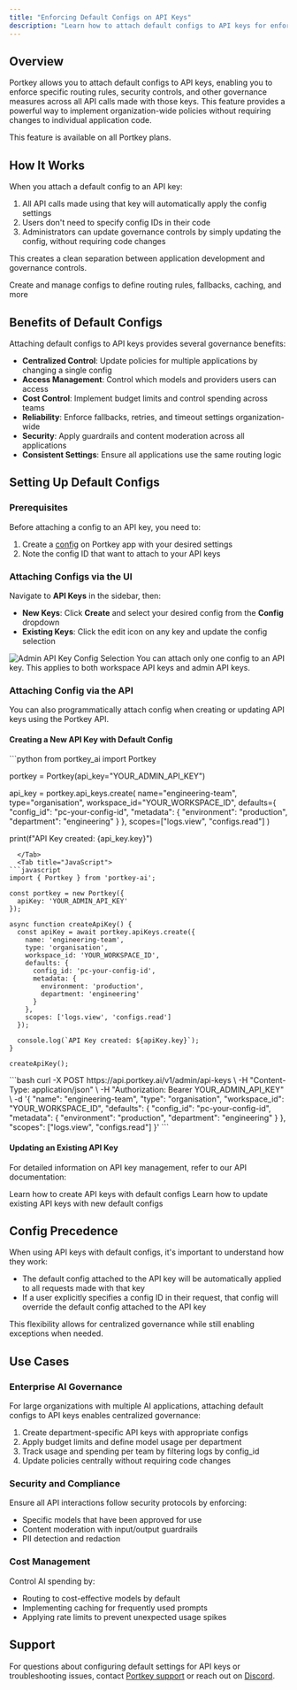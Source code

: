 ```yaml
---
title: "Enforcing Default Configs on API Keys"
description: "Learn how to attach default configs to API keys for enforcing governance controls across your organization"
---
```


## Overview

Portkey allows you to attach default configs to API keys, enabling you to enforce specific routing rules, security controls, and other governance measures across all API calls made with those keys. This feature provides a powerful way to implement organization-wide policies without requiring changes to individual application code.

<Info>
  This feature is available on all Portkey plans.
</Info>

## How It Works

When you attach a default config to an API key:

1. All API calls made using that key will automatically apply the config settings
2. Users don't need to specify config IDs in their code
3. Administrators can update governance controls by simply updating the config, without requiring code changes

This creates a clean separation between application development and governance controls.

<Card title="Learn more about Configs" href="/product/ai-gateway/configs">
  Create and manage configs to define routing rules, fallbacks, caching, and more
</Card>

## Benefits of Default Configs

Attaching default configs to API keys provides several governance benefits:

- **Centralized Control**: Update policies for multiple applications by changing a single config
- **Access Management**: Control which models and providers users can access
- **Cost Control**: Implement budget limits and control spending across teams
- **Reliability**: Enforce fallbacks, retries, and timeout settings organization-wide
- **Security**: Apply guardrails and content moderation across all applications
- **Consistent Settings**: Ensure all applications use the same routing logic

## Setting Up Default Configs

### Prerequisites

Before attaching a config to an API key, you need to:

1. Create a [config](/product/ai-gateway/configs) on Portkey app with your desired settings
2. Note the config ID that want to attach to your API keys

### Attaching Configs via the UI

Navigate to **API Keys** in the sidebar, then:
- **New Keys**: Click **Create** and select your desired config from the **Config** dropdown
- **Existing Keys**: Click the edit icon on any key and update the config selection

<Frame>
  <img src="/images/product/api-key.png" alt="Admin API Key Config Selection" />
</Frame>

<Note>
  You can attach only one config to an API key. This applies to both workspace API keys and admin API keys.
</Note>

### Attaching Config via the API

You can also programmatically attach config when creating or updating API keys using the Portkey API.

#### Creating a New API Key with Default Config

<Tabs>
  <Tab title="Python">
```python
from portkey_ai import Portkey

portkey = Portkey(api_key="YOUR_ADMIN_API_KEY")

api_key = portkey.api_keys.create(
    name="engineering-team",
    type="organisation",
    workspace_id="YOUR_WORKSPACE_ID",
    defaults={
        "config_id": "pc-your-config-id",
        "metadata": {
            "environment": "production",
            "department": "engineering"
        }
    },
    scopes=["logs.view", "configs.read"]
)

print(f"API Key created: {api_key.key}")
```
  </Tab>
  <Tab title="JavaScript">
```javascript
import { Portkey } from 'portkey-ai';

const portkey = new Portkey({
  apiKey: 'YOUR_ADMIN_API_KEY'
});

async function createApiKey() {
  const apiKey = await portkey.apiKeys.create({
    name: 'engineering-team',
    type: 'organisation',
    workspace_id: 'YOUR_WORKSPACE_ID',
    defaults: {
      config_id: 'pc-your-config-id',
      metadata: {
        environment: 'production',
        department: 'engineering'
      }
    },
    scopes: ['logs.view', 'configs.read']
  });

  console.log(`API Key created: ${apiKey.key}`);
}

createApiKey();
```
  </Tab>
  <Tab title="cURL">
```bash
curl -X POST https://api.portkey.ai/v1/admin/api-keys \
  -H "Content-Type: application/json" \
  -H "Authorization: Bearer YOUR_ADMIN_API_KEY" \
  -d '{
    "name": "engineering-team",
    "type": "organisation",
    "workspace_id": "YOUR_WORKSPACE_ID",
    "defaults": {
      "config_id": "pc-your-config-id",
      "metadata": {
        "environment": "production",
        "department": "engineering"
      }
    },
    "scopes": ["logs.view", "configs.read"]
  }'
```
  </Tab>
</Tabs>

#### Updating an Existing API Key

For detailed information on API key management, refer to our API documentation:

<Card title="Create API Key" href="/api-reference/admin-api/control-plane/api-keys/create-api-key">
  Learn how to create API keys with default configs
</Card>

<Card title="Update API Key" href="/api-reference/admin-api/control-plane/api-keys/update-api-key">
  Learn how to update existing API keys with new default configs
</Card>

## Config Precedence

When using API keys with default configs, it's important to understand how they work:

- The default config attached to the API key will be automatically applied to all requests made with that key
- If a user explicitly specifies a config ID in their request, that config will override the default config attached to the API key

This flexibility allows for centralized governance while still enabling exceptions when needed.

## Use Cases

### Enterprise AI Governance

For large organizations with multiple AI applications, attaching default configs to API keys enables centralized governance:

1. Create department-specific API keys with appropriate configs
2. Apply budget limits and define model usage per department
3. Track usage and spending per team by filtering logs by config_id
4. Update policies centrally without requiring code changes

### Security and Compliance

Ensure all API interactions follow security protocols by enforcing:

- Specific models that have been approved for use
- Content moderation with input/output guardrails
- PII detection and redaction

### Cost Management

Control AI spending by:

- Routing to cost-effective models by default
- Implementing caching for frequently used prompts
- Applying rate limits to prevent unexpected usage spikes

## Support

For questions about configuring default settings for API keys or troubleshooting issues, contact [Portkey support](mailto:support@portkey.ai) or reach out on [Discord](https://portkey.sh/reddit-discord).
